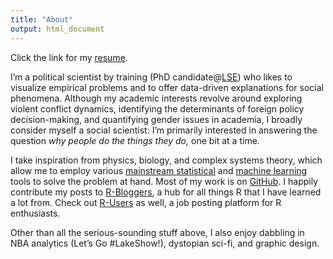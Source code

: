 ```yaml
---
title: "About"
output: html_document
---
```


Click the link for my [resume](/img/Ciflikli_CV_041217.pdf).

I'm a political scientist by training (PhD candidate@[LSE](http://www.lse.ac.uk/international-relations/research/phd-students)) who likes to visualize empirical problems and to offer data-driven explanations for social phenomena. Although my academic interests revolve around exploring violent conflict dynamics, identifying the determinants of foreign policy decision-making, and quantifying gender issues in academia, I broadly consider myself a social scientist: I'm primarily interested in answering the question _why people do the things they do,_ one bit at a time.

I take inspiration from physics, biology, and complex systems theory, which allow me to employ various [mainstream statistical](http://blogs.lse.ac.uk/impactofsocialsciences/2014/09/23/data-science-statistics-communication/) and [machine learning](https://xkcd.com/1838/) tools to solve the problem at hand. Most of my work is on [GitHub](https://github.com/ciflikli). I happily contribute my posts to [R-Bloggers](https://www.r-bloggers.com/), a hub for all things R that I have learned a lot from. Check out [R-Users](https://www.r-users.com/) as well, a job posting platform for R enthusiasts.

Other than all the serious-sounding stuff above, I also enjoy dabbling in NBA analytics (Let's Go #LakeShow!), dystopian sci-fi, and graphic design.